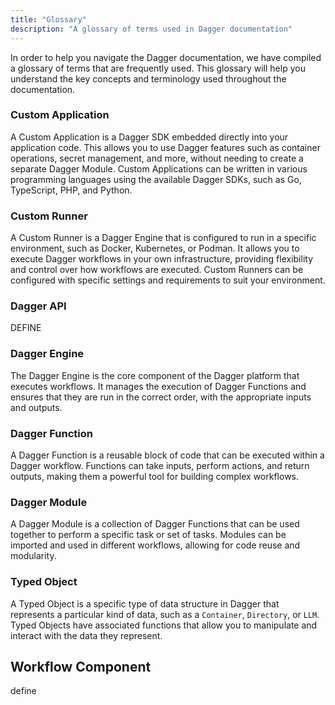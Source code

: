 ```yaml
---
title: "Glossary"
description: "A glossary of terms used in Dagger documentation"
---
```


In order to help you navigate the Dagger documentation, we have compiled a glossary of terms that are frequently used. This glossary will help you understand the key concepts and terminology used throughout the documentation.

### Custom Application

A Custom Application is a Dagger SDK embedded directly into your application code. This allows you to use Dagger features such as container operations, secret management, and more, without needing to create a separate Dagger Module. Custom Applications can be written in various programming languages using the available Dagger SDKs, such as Go, TypeScript, PHP, and Python.

### Custom Runner

A Custom Runner is a Dagger Engine that is configured to run in a specific environment, such as Docker, Kubernetes, or Podman. It allows you to execute Dagger workflows in your own infrastructure, providing flexibility and control over how workflows are executed. Custom Runners can be configured with specific settings and requirements to suit your environment.

### Dagger API

DEFINE

### Dagger Engine
The Dagger Engine is the core component of the Dagger platform that executes workflows. It manages the execution of Dagger Functions and ensures that they are run in the correct order, with the appropriate inputs and outputs.

### Dagger Function
A Dagger Function is a reusable block of code that can be executed within a Dagger workflow. Functions can take inputs, perform actions, and return outputs, making them a powerful tool for building complex workflows.

### Dagger Module
A Dagger Module is a collection of Dagger Functions that can be used together to perform a specific task or set of tasks. Modules can be imported and used in different workflows, allowing for code reuse and modularity.

### Typed Object
A Typed Object is a specific type of data structure in Dagger that represents a particular kind of data, such as a `Container`, `Directory`, or `LLM`. Typed Objects have associated functions that allow you to manipulate and interact with the data they represent.

## Workflow Component
define